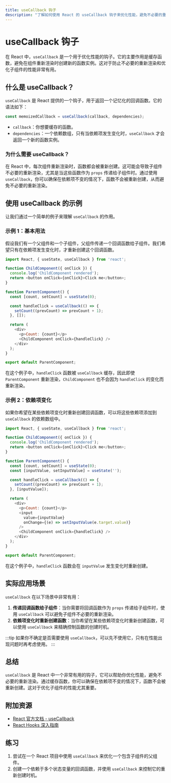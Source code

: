 ```yaml
---
title: useCallback 钩子
description: "了解如何使用 React 的 useCallback 钩子来优化性能，避免不必要的重新渲染。"
---
```


# useCallback 钩子

在 React 中，`useCallback` 是一个用于优化性能的钩子。它的主要作用是缓存函数，避免在组件重新渲染时创建新的函数实例。这对于防止不必要的重新渲染和优化子组件的性能非常有用。

## 什么是 useCallback？

`useCallback` 是 React 提供的一个钩子，用于返回一个记忆化的回调函数。它的语法如下：

```javascript
const memoizedCallback = useCallback(callback, dependencies);
```

- `callback`：你想要缓存的函数。
- `dependencies`：一个依赖数组，只有当依赖项发生变化时，`useCallback` 才会返回一个新的函数实例。

### 为什么需要 useCallback？

在 React 中，每次组件重新渲染时，函数都会被重新创建。这可能会导致子组件不必要的重新渲染，尤其是当这些函数作为 `props` 传递给子组件时。通过使用 `useCallback`，你可以确保在依赖项不变的情况下，函数不会被重新创建，从而避免不必要的重新渲染。

## 使用 useCallback 的示例

让我们通过一个简单的例子来理解 `useCallback` 的作用。

### 示例 1：基本用法

假设我们有一个父组件和一个子组件，父组件传递一个回调函数给子组件。我们希望只有在依赖项发生变化时，才重新创建这个回调函数。

```javascript
import React, { useState, useCallback } from 'react';

function ChildComponent({ onClick }) {
  console.log('ChildComponent rendered');
  return <button onClick={onClick}>Click me</button>;
}

function ParentComponent() {
  const [count, setCount] = useState(0);

  const handleClick = useCallback(() => {
    setCount((prevCount) => prevCount + 1);
  }, []);

  return (
    <div>
      <p>Count: {count}</p>
      <ChildComponent onClick={handleClick} />
    </div>
  );
}

export default ParentComponent;
```

在这个例子中，`handleClick` 函数被 `useCallback` 缓存，因此即使 `ParentComponent` 重新渲染，`ChildComponent` 也不会因为 `handleClick` 的变化而重新渲染。

### 示例 2：依赖项变化

如果你希望在某些依赖项变化时重新创建回调函数，可以将这些依赖项添加到 `useCallback` 的依赖数组中。

```javascript
import React, { useState, useCallback } from 'react';

function ChildComponent({ onClick }) {
  console.log('ChildComponent rendered');
  return <button onClick={onClick}>Click me</button>;
}

function ParentComponent() {
  const [count, setCount] = useState(0);
  const [inputValue, setInputValue] = useState('');

  const handleClick = useCallback(() => {
    setCount((prevCount) => prevCount + 1);
  }, [inputValue]);

  return (
    <div>
      <p>Count: {count}</p>
      <input
        value={inputValue}
        onChange={(e) => setInputValue(e.target.value)}
      />
      <ChildComponent onClick={handleClick} />
    </div>
  );
}

export default ParentComponent;
```

在这个例子中，`handleClick` 函数会在 `inputValue` 发生变化时重新创建。

## 实际应用场景

`useCallback` 在以下场景中非常有用：

1. **传递回调函数给子组件**：当你需要将回调函数作为 `props` 传递给子组件时，使用 `useCallback` 可以避免子组件不必要的重新渲染。
2. **依赖项变化时重新创建函数**：当你希望在某些依赖项变化时重新创建函数，可以使用 `useCallback` 来精确控制函数的创建时机。

:::tip
如果你不确定是否需要使用 `useCallback`，可以先不使用它，只有在性能出现问题时再考虑使用。
:::

## 总结

`useCallback` 是 React 中一个非常有用的钩子，它可以帮助你优化性能，避免不必要的重新渲染。通过缓存函数，你可以确保在依赖项不变的情况下，函数不会被重新创建。这对于优化子组件的性能尤其重要。

## 附加资源

- [React 官方文档 - useCallback](https://reactjs.org/docs/hooks-reference.html#usecallback)
- [React Hooks 深入指南](https://reactjs.org/docs/hooks-intro.html)

## 练习

1. 尝试在一个 React 项目中使用 `useCallback` 来优化一个包含子组件的父组件。
2. 创建一个依赖于多个状态变量的回调函数，并使用 `useCallback` 来控制它的重新创建时机。
